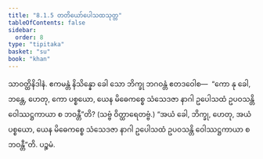 ```yaml
---
title: "8.1.5 တတိယော်ပေါသထသုတ္တ"
tableOfContents: false
sidebar:
  order: 8
type: "tipitaka"
basket: "su"
book: "khan"
---
```



<DynamicBreadcrumb />

<Division number="346" book="khan">

<Paragraph number="1160" book="khan">
သာဝတ္ထိနိဒါနံ. ဧကမန္တံ နိသိန္နော ခေါ သော ဘိက္ခု ဘဂဝန္တံ ဧတဒဝေါစ—  “ကော နု ခေါ, ဘန္တေ, ဟေတု, ကော ပစ္စယော, ယေန မိဓေကစ္စေ သံသေဒဇာ နာဂါ ဥပေါသထံ ဥပဝသန္တိ ဝေါဿဋ္ဌကာယာ စ ဘဝန္တီ”တိ? (သဗ္ဗံ ဝိတ္ထာရေတဗ္ဗံ.) “အယံ ခေါ, ဘိက္ခု, ဟေတု, အယံ ပစ္စယော, ယေန မိဓေကစ္စေ သံသေဒဇာ နာဂါ ဥပေါသထံ ဥပဝသန္တိ ဝေါဿဋ္ဌကာယာ စ ဘဝန္တီ”တိ.

</Paragraph>
</Division>

<Paragraph number="1161" type="center" book="khan">
ပဉ္စမံ.
</Paragraph>